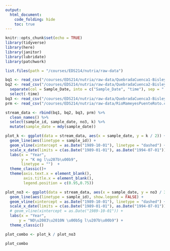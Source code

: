 ```yaml
---
output: 
  html_document:
    code_folding: hide
    toc: true
---
```


```r
knitr::opts_chunk$set(echo = TRUE)
library(tidyverse)
library(here)
library(janitor)
library(lubridate)
library(patchwork)
```

```r
list.files(path = "/courses/EDS214/nutria/raw-data")

bq1 <- read_csv("/courses/EDS214/nutria/raw-data/QuebradaCuenca1-Bisley.csv", na = c("-9999", "-9999.00"))
bq2 <- read_csv("/courses/EDS214/nutria/raw-data/QuebradaCuenca2-Bisley.csv", na = c("-9999", "-9999.00")) %>% 
  separate(col = Sample_Date, into = c("Sample_Date", "time"), sep = " ") %>% 
  select(-time)
bq3 <- read_csv("/courses/EDS214/nutria/raw-data/QuebradaCuenca3-Bisley.csv", na = c("-9999", "-9999.00"))
prm <- read_csv("/courses/EDS214/nutria/raw-data/RioMameyesPuenteRoto.csv", na = c("-9999", "-9999.00"))

stream_data <- rbind(bq1, bq2, bq3, prm) %>% 
  clean_names() %>% 
  select(sample_id, sample_date, no3, k) %>% 
  mutate(sample_date = mdy(sample_date))
```

```r
plot_k <- ggplot(data = stream_data, aes(x = sample_date, y = k / 2)) +
  geom_line(aes(linetype = sample_id)) +
  geom_vline(xintercept = as.Date("1989-10-01"), linetype = "dashed") +
  scale_x_date(limits = c(as.Date("1989-01-01"), as.Date("1994-07-01")), date_breaks = "1 year") +
  labs(x = "Year", 
       y = "K mg l\u207b\u00b9",
       linetype = "")  +
  theme_classic()+
  theme(axis.text.x = element_blank(),
        axis.title.x = element_blank(),
        legend.position = c(0.95,0.75))

```


```r
plot_no3 <- ggplot(data = stream_data, aes(x = sample_date, y = no3 / 3)) +
  geom_line(aes(linetype = sample_id), show.legend = FALSE) +
  geom_vline(xintercept = as.Date("1989-10-01"), linetype = "dashed") +
  scale_x_date(limits = c(as.Date("1989-01-01"), as.Date("1994-07-01")), date_breaks = "1 year", date_labels = "%Y") +
  # geom_vline(xintercept = as.Date("1989-10-01")) +
  labs(x = "Year", 
      y = "NO\u2083\u2010N \u00b5g l\u207b\u00b9") +
  theme_classic()

```


```r
plot_combo <- plot_k / plot_no3 

plot_combo
```

